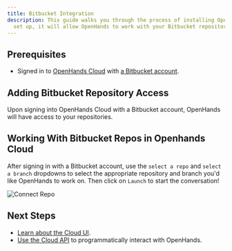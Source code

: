 ```yaml
---
title: Bitbucket Integration
description: This guide walks you through the process of installing OpenHands Cloud for your Bitbucket repositories. Once
  set up, it will allow OpenHands to work with your Bitbucket repository.
---
```


## Prerequisites

- Signed in to [OpenHands Cloud](https://app.all-hands.dev) with [a Bitbucket account](/usage/cloud/openhands-cloud).

## Adding Bitbucket Repository Access

Upon signing into OpenHands Cloud with a Bitbucket account, OpenHands will have access to your repositories.

## Working With Bitbucket Repos in Openhands Cloud

After signing in with a Bitbucket account, use the `select a repo` and `select a branch` dropdowns to select the
appropriate repository and branch you'd like OpenHands to work on. Then click on `Launch` to start the conversation!

![Connect Repo](/static/img/connect-repo-no-github.png)

## Next Steps

- [Learn about the Cloud UI](/usage/cloud/cloud-ui).
- [Use the Cloud API](/usage/cloud/cloud-api) to programmatically interact with OpenHands.
